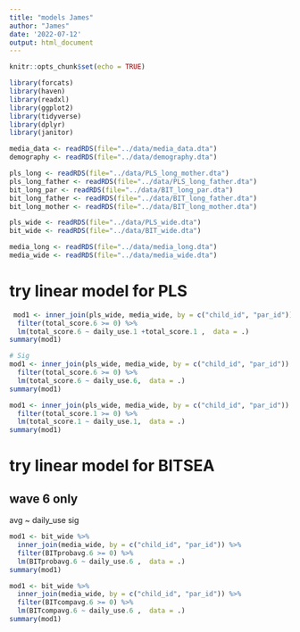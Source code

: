 ```yaml
---
title: "models James"
author: "James"
date: '2022-07-12'
output: html_document
---
```


```r
knitr::opts_chunk$set(echo = TRUE)
```

```r
library(forcats)
library(haven)
library(readxl)
library(ggplot2)
library(tidyverse)
library(dplyr)
library(janitor)
```

```r
media_data <- readRDS(file="../data/media_data.dta")
demography <- readRDS(file="../data/demography.dta")

pls_long <- readRDS(file="../data/PLS_long_mother.dta")
pls_long_father <- readRDS(file="../data/PLS_long_father.dta")
bit_long_par <- readRDS(file="../data/BIT_long_par.dta")
bit_long_father <- readRDS(file="../data/BIT_long_father.dta")
bit_long_mother <- readRDS(file="../data/BIT_long_mother.dta")

pls_wide <- readRDS(file="../data/PLS_wide.dta")
bit_wide <- readRDS(file="../data/BIT_wide.dta")

media_long <- readRDS(file="../data/media_long.dta")
media_wide <- readRDS(file="../data/media_wide.dta")

```

# try linear model for PLS

```r
 mod1 <- inner_join(pls_wide, media_wide, by = c("child_id", "par_id")) %>%  
  filter(total_score.6 >= 0) %>% 
  lm(total_score.6 ~ daily_use.1 +total_score.1 ,  data = .)
summary(mod1)

# Sig
mod1 <- inner_join(pls_wide, media_wide, by = c("child_id", "par_id")) %>%  
  filter(total_score.6 >= 0) %>% 
  lm(total_score.6 ~ daily_use.6,  data = .)
summary(mod1)

mod1 <- inner_join(pls_wide, media_wide, by = c("child_id", "par_id")) %>%  
  filter(total_score.1 >= 0) %>% 
  lm(total_score.1 ~ daily_use.1,  data = .)
summary(mod1)
```

# try linear model for BITSEA
## wave 6 only
avg ~ daily_use sig

```r
mod1 <- bit_wide %>% 
  inner_join(media_wide, by = c("child_id", "par_id")) %>%  
  filter(BITprobavg.6 >= 0) %>% 
  lm(BITprobavg.6 ~ daily_use.6 ,  data = .)
summary(mod1)

mod1 <- bit_wide %>% 
  inner_join(media_wide, by = c("child_id", "par_id")) %>%  
  filter(BITcompavg.6 >= 0) %>% 
  lm(BITcompavg.6 ~ daily_use.6 ,  data = .)
summary(mod1)
```
